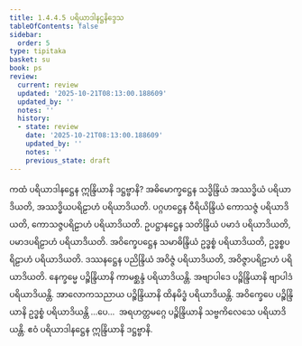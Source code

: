 ```yaml
---
title: 1.4.4.5 ပရိယာဒါနဋ္ဌနိဒ္ဒေသ
tableOfContents: false
sidebar:
  order: 5
type: tipitaka
basket: su
book: ps
review:
  current: review
  updated: '2025-10-21T08:13:00.188609'
  updated_by: ''
  notes: ''
  history:
  - state: review
    date: '2025-10-21T08:13:00.188609'
    updated_by: ''
    notes: ''
    previous_state: draft
---
```



<DynamicBreadcrumb />


<ReviewStatus review={frontmatter.review} showDetails={true} />

<HypothesisAnnotation frontmatter={frontmatter} />

<Paragraph number="1084" book="ps">
ကထံ <Emphasis>ပရိယာဒါနဋ္ဌေန ဣန္ဒြိယာနိ ဒဋ္ဌဗ္ဗာနိ?</Emphasis> အဓိမောက္ခဋ္ဌေန သဒ္ဓိန္ဒြိယံ အဿဒ္ဓိယံ ပရိယာဒိယတိ, အဿဒ္ဓိယပရိဠာဟံ ပရိယာဒိယတိ. ပဂ္ဂဟဋ္ဌေန ဝီရိယိန္ဒြိယံ ကောသဇ္ဇံ ပရိယာဒိယတိ, ကောသဇ္ဇပရိဠာဟံ ပရိယာဒိယတိ. ဥပဋ္ဌာနဋ္ဌေန သတိန္ဒြိယံ ပမာဒံ ပရိယာဒိယတိ, ပမာဒပရိဠာဟံ ပရိယာဒိယတိ. အဝိက္ခေပဋ္ဌေန သမာဓိန္ဒြိယံ ဥဒ္ဓစ္စံ ပရိယာဒိယတိ, ဥဒ္ဓစ္စပရိဠာဟံ ပရိယာဒိယတိ. ဒဿနဋ္ဌေန ပညိန္ဒြိယံ အဝိဇ္ဇံ ပရိယာဒိယတိ, အဝိဇ္ဇာပရိဠာဟံ ပရိယာဒိယတိ. နေက္ခမ္မေ ပဉ္စိန္ဒြိယာနိ ကာမစ္ဆန္ဒံ ပရိယာဒိယန္တိ. အဗျာပါဒေ ပဉ္စိန္ဒြိယာနိ ဗျာပါဒံ ပရိယာဒိယန္တိ. အာလောကသညာယ ပဉ္စိန္ဒြိယာနိ ထိနမိဒ္ဓံ ပရိယာဒိယန္တိ. အဝိက္ခေပေ ပဉ္စိန္ဒြိယာနိ ဥဒ္ဓစ္စံ ပရိယာဒိယန္တိ …ပေ…  အရဟတ္တမဂ္ဂေ ပဉ္စိန္ဒြိယာနိ သဗ္ဗကိလေသေ ပရိယာဒိယန္တိ. ဧဝံ ပရိယာဒါနဋ္ဌေန ဣန္ဒြိယာနိ ဒဋ္ဌဗ္ဗာနိ.
</Paragraph>